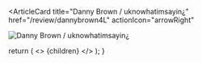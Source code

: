 <ArticleCard
  title="Danny Brown / uknowhatimsayin¿"
  href="/review/dannybrown4L"
  actionIcon="arrowRight"
>

![Danny Brown / uknowhatimsayin¿](../../images/cd/dannybrown4L.jpg)

</ArticleCard>

  return (
    <>
      {children}
    </>
  );
}